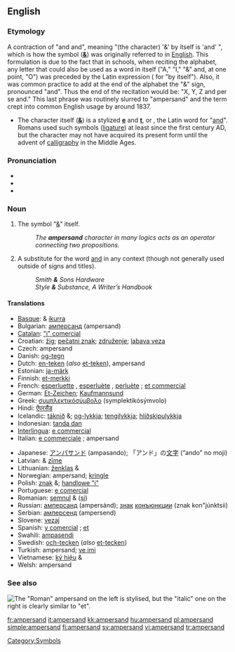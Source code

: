 {{wikipedia}}
==English==

===Etymology===
A contraction of "and {{term|per se|lang=la}} and", meaning "(the character) '&' by itself is 'and' ", which is how the symbol ('''[[&]]''') was originally referred to in [[English]]. This formulation is due to the fact that in schools, when reciting the alphabet, any letter that could also be used as a word in itself ("A," "I," "&" and, at one point, "O") was preceded by the Latin expression {{term|per se|lang=la}} ({{L.}} for "by itself"). Also, it was common practice to add at the end of the alphabet the "&" sign, pronounced "and". Thus the end of the recitation would be: "X, Y, Z and per se and." This last phrase was routinely slurred to "ampersand" and the term crept into common English usage by around 1837.
* The character itself ('''[[&]]''') is a stylized '''[[e]]''' and '''[[t]]''', or {{term|et|lang=la}}, the Latin word for "[[and]]". Romans used such symbols ([[ligature]]) at least since the first century AD, but the character may not have acquired its present form until the advent of [[calligraphy]] in the Middle Ages.

===Pronunciation===
* {{SAMPA|/'{mp@(r)s{nd/}}
* {{IPA|/ˈæmpə(r)sænd/}}
* {{audio|en-us-ampersand.ogg|Audio (US)}}

===Noun===
{{en-noun}}

# The symbol "[[&]]" itself.
#: ''The '''ampersand''' character in many logics acts as an operator connecting two propositions.''
# A substitute for the word [[and]] in any context (though not generally used outside of signs and titles).
#: ''Smith '''&''' Sons Hardware''
#: ''Style '''&''' Substance, A Writer’s Handbook''

====Translations====
{{top}}
* [[Basque]]: & [[ikurra]]
* Bulgarian: [[амперсанд]] (ampersand) {{m}}
* [[Catalan]]: [["i" comercial]]
* Croatian: [[žig]]; [[pečatni znak]]; [[združenje]]; [[labava veza]]
* Czech: ampersand
* Danish: [[og-tegn]]
* Dutch: [[en-teken]] (''also'' [[et-teken]]), ampersand
* Estonian: [[ja-märk]]
* Finnish: [[et-merkki]]
* French: [[esperluette]] {{f}}, [[esperluète]] {{f}}, [[perluète]] {{f}} ; [[et commercial]] {{m}}
* German: [[Et-Zeichen]]; [[Kaufmannsund]] {{n}}
* Greek: [[συμπλεκτικόσύμβολο]] (symplektikósýmvolo) {{n}}
* Hindi: [[ऐंपरसैंड]]
* Icelandic: [[táknið]] &; [[og-lykkja]]; [[tengilykkja]]; [[hlíðskipulykkja]]
* Indonesian: [[tanda dan]]
* [[Interlingua]]: [[e commercial]]
* Italian: [[e commerciale]] {{f}}; ampersand
{{mid}}
* Japanese: [[アンパサンド]] (ampasando); 「アンド」の[[文字]] (“ando” no moji)
* Latvian: & [[zīme]]
* Lithuanian: [[ženklas]] &
* Norwegian: ampersand; [[kringle]]
* Polish: [[znak]] &; [[handlowe "i"]]
* Portuguese: [[e comercial]] {{m}}
* Romanian: [[semnul]] & ([[și]])
* Russian: [[амперсанд]] (ampersánd); [[знак]] [[конъюнкции]] (znak kon"júnktsii)
* Serbian: [[амперсенд]] (ampersend)
* Slovene: [[vezaj]]
* Spanish: [[y comercial]] {{m}}; [[et]] {{f}}
* Swahili: [[ampasendi]]
* Swedish: [[och-tecken]] (''also'' [[et-tecken]])
* Turkish: ampersand; [[ve imi]]
* Vietnamese: [[ký hiệu]] &
* Welsh: ampersand
{{bottom}}

===See also===
[[Image:Ampersand.svg|thumb|left|The "Roman" ampersand on the left is stylised, but the "italic" one on the right is clearly similar to "et".]]
{{Punctuation}}

[[Category:Symbols]]

[[fr:ampersand]]
[[it:ampersand]]
[[kk:ampersand]]
[[hu:ampersand]]
[[pl:ampersand]]
[[simple:ampersand]]
[[fi:ampersand]]
[[sv:ampersand]]
[[vi:ampersand]]
[[tr:ampersand]]